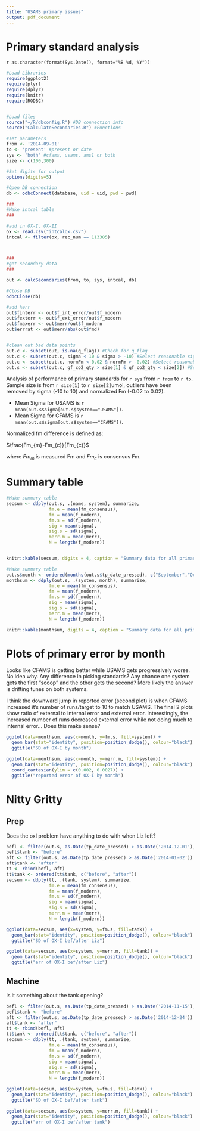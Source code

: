 ```yaml
---
title: "USAMS primary issues"
output: pdf_document
---
```

Primary standard analysis
========================================================

`r as.character(format(Sys.Date(), format="%B %d, %Y"))`





```r

#Load Libraries
require(ggplot2)
require(plyr)
require(dplyr)
require(knitr)
require(RODBC)


#Load files
source("~/R/dbconfig.R") #DB connection info
source("CalculateSecondaries.R") #Functions

#set parameters
from <- '2014-09-01'
to <- 'present' #present or date
sys <- 'both' #cfams, usams, ams1 or both
size <- c(100,300)

#Set digits for output
options(digits=5)

#Open DB connection
db <- odbcConnect(database, uid = uid, pwd = pwd)

###
#Make intcal table
###

#add in OX-I, OX-II
ox <- read.csv("intcalox.csv")
intcal <- filter(ox, rec_num == 113385) 



###
#get secondary data
###

out <- calcSecondaries(from, to, sys, intcal, db)

#Close DB
odbcClose(db)

#add %err
out$finterr <- out$f_int_error/out$f_modern
out$fexterr <- out$f_ext_error/out$f_modern
out$fmaxerr <- out$merr/out$f_modern
out$errrat <- out$merr/abs(out$fmd)


#clean out bad data points
out.c <- subset(out, is.na(q_flag)) #Check for q_flag
out.c <- subset(out.c, sigma < 10 & sigma > -10) #Select reasonable sigmas
out.c <- subset(out.c, normFm < 0.02 & normFm > -0.02) #Select reasonable Fm
out.s <- subset(out.c, gf_co2_qty > size[1] & gf_co2_qty < size[2]) #Select size range
```

Analysis of performance of primary standards for `r sys` from `r from` to `r to`. Sample size is from `r size[1]` to `r size[2]`umol, outliers have been removed by sigma (-10 to 10) and normalized Fm (-0.02 to 0.02).

* Mean Sigma for USAMS is `r mean(out.s$sigma[out.s$system=="USAMS"])`.
* Mean Sigma for CFAMS is `r mean(out.s$sigma[out.s$system=="CFAMS"])`.

Normalized fm difference is defined as:

$\frac{Fm_{m}-Fm_{c}}{Fm_{c}}$

where $Fm_{m}$ is measured Fm and $Fm_{c}$ is consensus Fm.


# Summary table


```r

#Make summary table
secsum <- ddply(out.s, .(name, system), summarize,
                fm.e = mean(fm_consensus),
                fm = mean(f_modern),
                fm.s = sd(f_modern),
                sig = mean(sigma),
                sig.s = sd(sigma),
                merr.m = mean(merr),
                N = length(f_modern))


knitr::kable(secsum, digits = 4, caption = "Summary data for all primaries")

#Make summary table
out.s$month <- ordered(months(out.s$tp_date_pressed), c("September","October","November","December","January"))
monthsum <- ddply(out.s, .(system, month), summarize,
                fm.e = mean(fm_consensus),
                fm = mean(f_modern),
                fm.s = sd(f_modern),
                sig = mean(sigma),
                sig.s = sd(sigma),
                merr.m = mean(merr),
                N = length(f_modern))

knitr::kable(monthsum, digits = 4, caption = "Summary data for all primaries by month")


```

# Plots of primary error by month

Looks like CFAMS is getting better while USAMS gets progressively worse. No idea why. Any difference in picking standards? Any chance one system gets the first "scoop" and the other gets the second? More likely the answer is drifting tunes on both systems.

I think the downward jump in reported error (second plot) is when CFAMS increased it's number of runs/target to 10 to match USAMS. The final 2 plots show ratio of external to internal error and external error. Interestingly, the increased number of runs decreased external error while not doing much to internal error... Does this make sense?

``` r
ggplot(data=monthsum, aes(x=month, y=fm.s, fill=system)) + 
  geom_bar(stat="identity", position=position_dodge(), colour="black") + 
  ggtitle("SD of OX-I by month")

ggplot(data=monthsum, aes(x=month, y=merr.m, fill=system)) + 
  geom_bar(stat="identity", position=position_dodge(), colour="black") +
  coord_cartesian(ylim = c(0.002, 0.0027)) +
  ggtitle("reported error of OX-I by month")

```

# Nitty Gritty

## Prep

Does the oxI problem have anything to do with when Liz left?

```r
befl <- filter(out.s, as.Date(tp_date_pressed) > as.Date('2014-12-01'), as.Date(tp_date_pressed) < as.Date('2015-01-02'))
befl$tank <- "before"
aft <- filter(out.s, as.Date(tp_date_pressed) > as.Date('2014-01-02'))
aft$tank <- "after"
tt <- rbind(befl, aft)
tt$tank <- ordered(tt$tank, c("before", "after"))
secsum <- ddply(tt, .(tank, system), summarize,
                fm.e = mean(fm_consensus),
                fm = mean(f_modern),
                fm.s = sd(f_modern),
                sig = mean(sigma),
                sig.s = sd(sigma),
                merr.m = mean(merr),
                N = length(f_modern))

ggplot(data=secsum, aes(x=system, y=fm.s, fill=tank)) + 
  geom_bar(stat="identity", position=position_dodge(), colour="black") + 
  ggtitle("SD of OX-I bef/after Liz")

ggplot(data=secsum, aes(x=system, y=merr.m, fill=tank)) + 
  geom_bar(stat="identity", position=position_dodge(), colour="black") + 
  ggtitle("err of OX-I bef/after Liz")

```

## Machine

Is it something about the tank opening?

```r
befl <- filter(out.s, as.Date(tp_date_pressed) > as.Date('2014-11-15'), as.Date(tp_date_pressed) < as.Date('2014-12-15'))
befl$tank <- "before"
aft <- filter(out.s, as.Date(tp_date_pressed) > as.Date('2014-12-24'))
aft$tank <- "after"
tt <- rbind(befl, aft)
tt$tank <- ordered(tt$tank, c("before", "after"))
secsum <- ddply(tt, .(tank, system), summarize,
                fm.e = mean(fm_consensus),
                fm = mean(f_modern),
                fm.s = sd(f_modern),
                sig = mean(sigma),
                sig.s = sd(sigma),
                merr.m = mean(merr),
                N = length(f_modern))

ggplot(data=secsum, aes(x=system, y=fm.s, fill=tank)) + 
  geom_bar(stat="identity", position=position_dodge(), colour="black") + 
  ggtitle("SD of OX-I bef/after tank")

ggplot(data=secsum, aes(x=system, y=merr.m, fill=tank)) + 
  geom_bar(stat="identity", position=position_dodge(), colour="black") + 
  ggtitle("err of OX-I bef/after tank")
```


